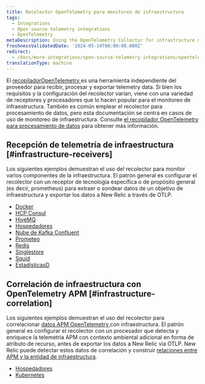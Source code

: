 ```yaml
---
title: Recolector OpenTelemetry para monitoreo de infraestructura
tags:
  - Integrations
  - Open source telemetry integrations
  - OpenTelemetry
metaDescription: Using the OpenTelemetry Collector for infrastructure monitoring
freshnessValidatedDate: '2024-05-14T00:00:00.000Z'
redirect:
  - /docs/more-integrations/open-source-telemetry-integrations/opentelemetry/get-started/collector-infra-monitoring/opentelemetry-collector-infra-redis
translationType: machine
---
```


El [recopiladorOpenTelemetry ](https://opentelemetry.io/docs/collector/)es una herramienta independiente del proveedor para recibir, procesar y exportar telemetry data. Si bien los requisitos y la configuración del recolector varían, viene con una variedad de receptores y procesadores que lo hacen popular para el monitoreo de infraestructura. También es común emplear el recolector para procesamiento de datos, pero esta documentación se centra en casos de uso de monitoreo de infraestructura. Consulte [el recopilador OpenTelemetry para procesamiento de datos](/docs/more-integrations/open-source-telemetry-integrations/opentelemetry/get-started/collector-processing/opentelemetry-collector-processing-intro) para obtener más información.

## Recepción de telemetría de infraestructura [#infrastructure-receivers]

Los siguientes ejemplos demuestran el uso del recolector para monitor varios componentes de la infraestructura. El patrón general es configurar el recolector con un receptor de tecnología específica o de propósito general (es decir, prometheus) para extraer o sondear datos de un objetivo de infraestructura y exportar los datos a New Relic a través de OTLP.

* [Docker](/docs/more-integrations/open-source-telemetry-integrations/opentelemetry/get-started/collector-infra-monitoring/opentelemetry-collector-infra-docker)
* [HCP Consul](/docs/more-integrations/open-source-telemetry-integrations/opentelemetry/get-started/collector-infra-monitoring/opentelemetry-collector-infra-hcp-consul)
* [HiveMQ](/docs/more-integrations/open-source-telemetry-integrations/opentelemetry/get-started/collector-infra-monitoring/opentelemetry-collector-infra-hivemq)
* [Hospedadores](/docs/more-integrations/open-source-telemetry-integrations/opentelemetry/get-started/collector-infra-monitoring/opentelemetry-collector-infra-hosts)
* [Nube de Kafka Confluent](/docs/more-integrations/open-source-telemetry-integrations/opentelemetry/get-started/collector-infra-monitoring/opentelemetry-collector-infra-kafka-confluentcloud)
* [Prometeo](/docs/more-integrations/open-source-telemetry-integrations/opentelemetry/get-started/collector-infra-monitoring/opentelemetry-collector-infra-prometheus)
* [Redis](https://github.com/newrelic/newrelic-opentelemetry-examples/tree/main/other-examples/collector/redis)
* [Singlestore](/docs/more-integrations/open-source-telemetry-integrations/opentelemetry/get-started/collector-infra-monitoring/opentelemetry-collector-infra-singlestore)
* [Squid](/docs/more-integrations/open-source-telemetry-integrations/opentelemetry/get-started/collector-infra-monitoring/opentelemetry-collector-infra-squid)
* [EstadísticasD](/docs/more-integrations/open-source-telemetry-integrations/opentelemetry/get-started/collector-infra-monitoring/opentelemetry-collector-infra-statsd)

## Correlación de infraestructura con OpenTelemetry APM [#infrastructure-correlation]

Los siguientes ejemplos demuestran el uso del recolector para correlacionar [datos APM OpenTelemetry ](/docs/more-integrations/open-source-telemetry-integrations/opentelemetry/get-started/apm-monitoring/opentelemetry-apm-intro)con infraestructura. El patrón general es configurar el recolector con un procesador que detecta y enriquece la telemetría APM con contexto ambiental adicional en forma de atributo de recurso, antes de exportar los datos a New Relic vía OTLP. New Relic puede detectar estos datos de correlación y construir [relaciones entre APM y la entidad de infraestructura](/docs/more-integrations/open-source-telemetry-integrations/opentelemetry/best-practices/opentelemetry-best-practices-resources).

* [Hospedadores](/docs/more-integrations/open-source-telemetry-integrations/opentelemetry/get-started/collector-infra-monitoring/opentelemetry-collector-infra-hosts)
* [Kubernetes](/docs/more-integrations/open-source-telemetry-integrations/opentelemetry/get-started/collector-infra-monitoring/opentelemetry-collector-infra-k8s)